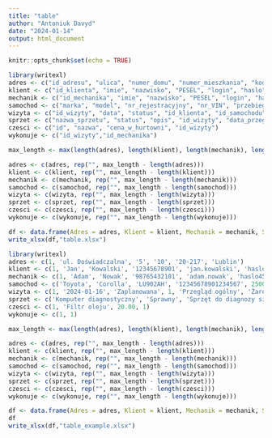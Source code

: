 ```yaml
---
title: "table"
author: "Antoniuk Davyd"
date: "2024-01-14"
output: html_document
---
```


```r
knitr::opts_chunk$set(echo = TRUE)
```

```r
library(writexl)
adres <- c("id_adresu", "ulica", "numer_domu", "numer_mieszkania", "kod_pocztowy", "miasto")
klient <- c("id_klienta", "imie", "nazwisko", "PESEL", "login", "haslo", "id_adresu", "nr_telefonu", "ostatnie_logowanie")
mechanik <- c("id_mechanika", "imie", "nazwisko", "PESEL", "login", "haslo", "data_zatrudnienia", "wynagrodzenie", "id_adresu", "nr_telefonu", "ostatnie_logowanie")
samochod <- c("marka", "model", "nr_rejestracyjny", "nr_VIN", "przebieg", "id_klienta")
wizyta <- c("id_wizyty", "data", "status", "id_klienta", "id_samochodu", "przebieg_w_momencie_wizyty", "opis", "czesci", "cena", "czas_pracownikow", "id_mechanika")
sprzet <- c("nazwa_sprzetu", "status", "opis", "id_wizyty", "data_przegladu")
czesci <- c("id", "nazwa", "cena_w_hurtowni", "id_wizyty")
wykonuje <- c("id_wizyty","id_mechanika")

max_length <- max(length(adres), length(klient), length(mechanik), length(samochod), length(wizyta), length(sprzet), length(czesci),length(wykonuje))

adres <- c(adres, rep("", max_length - length(adres)))
klient <- c(klient, rep("", max_length - length(klient)))
mechanik <- c(mechanik, rep("", max_length - length(mechanik)))
samochod <- c(samochod, rep("", max_length - length(samochod)))
wizyta <- c(wizyta, rep("", max_length - length(wizyta)))
sprzet <- c(sprzet, rep("", max_length - length(sprzet)))
czesci <- c(czesci, rep("", max_length - length(czesci)))
wykonuje <- c(wykonuje, rep("", max_length - length(wykonuje)))

df <- data.frame(Adres = adres, Klient = klient, Mechanik = mechanik, Samochod = samochod, Wizyta = wizyta, Sprzet = sprzet, Czesci = czesci,Wykonuje=wykonuje, row.names = NULL)
write_xlsx(df,"table.xlsx")
```

```r
library(writexl)
adres <- c(1, 'ul. Doświadczalna', '5', '10', '20-217', 'Lublin')
klient <- c(1, 'Jan', 'Kowalski', '12345678901', 'jan.kowalski', 'haslo123', 1, '123456789')
mechanik <- c(1, 'Adam', 'Nowak', '98765432101', 'adam.nowak', 'haslo456', '2022-10-02', 5000.00, 1, '987654321')
samochod <- c('Toyota', 'Corolla', 'LU902AH', '12345678901234567', 250000, 1)
wizyta <- c(1, '2024-01-16', 'Zaplanowana', 1, 'Przegląd ogólny', 'Żarówki, filtry', 350.00, 3, 1)
sprzet <- c('Komputer diagnostyczny', 'Sprawny', 'Sprzęt do diagnozy silników', 1, '2024-01-16')
czesci <- c(1, 'Filtr oleju', 20.00, 1)
wykonuje <- c(1, 1)

max_length <- max(length(adres), length(klient), length(mechanik), length(samochod), length(wizyta), length(sprzet), length(czesci),length(wykonuje))

adres <- c(adres, rep("", max_length - length(adres)))
klient <- c(klient, rep("", max_length - length(klient)))
mechanik <- c(mechanik, rep("", max_length - length(mechanik)))
samochod <- c(samochod, rep("", max_length - length(samochod)))
wizyta <- c(wizyta, rep("", max_length - length(wizyta)))
sprzet <- c(sprzet, rep("", max_length - length(sprzet)))
czesci <- c(czesci, rep("", max_length - length(czesci)))
wykonuje <- c(wykonuje, rep("", max_length - length(wykonuje)))

df <- data.frame(Adres = adres, Klient = klient, Mechanik = mechanik, Samochod = samochod, Wizyta = wizyta, Sprzet = sprzet, Czesci = czesci,Wykonuje=wykonuje, row.names = NULL)
df
write_xlsx(df,"table_example.xlsx")
```

